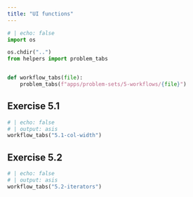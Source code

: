 ```yaml
---
title: "UI functions"
---
```

```python
# | echo: false
import os

os.chdir("..")
from helpers import problem_tabs


def workflow_tabs(file):
    problem_tabs(f"apps/problem-sets/5-workflows/{file}")
```

## Exercise 5.1

```python
# | echo: false
# | output: asis
workflow_tabs("5.1-col-width")
```

## Exercise 5.2

```python
# | echo: false
# | output: asis
workflow_tabs("5.2-iterators")
```